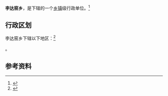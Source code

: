 {{中国乡级行政区|14/06/23/205/000}}

'''李达窑乡'''，是{{PRC admin/fullname|14/06/23/205/000|3}}下辖的一个[[乡镇|乡镇]]级行政单位。<ref>{{PRC admin/ref sgc|{{PRC admin/parent|14/06/23/205/000}}}}</ref>

== 行政区划 ==

李达窑乡下辖以下地区：<ref>{{PRC admin/ref sgc|14/06/23/205/000}}</ref>

{{PRC admin/children|14/06/23/205/000}}。

== 参考资料 ==

{{reflist}}

{{山西行政区划小作品}}
{{PRC admin/navcat|14/06/23/205/000}}